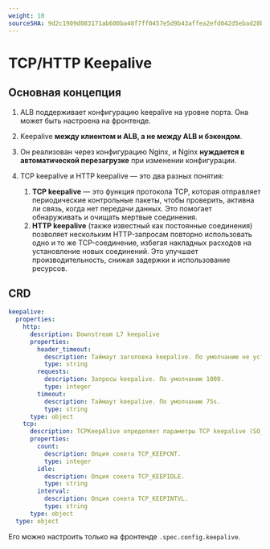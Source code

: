 ```yaml
---
weight: 10
sourceSHA: 9d2c1909d083171ab600ba48f7ff0457e5d9b43affea2efd042d5ebad28beaf7
---
```


# TCP/HTTP Keepalive

## Основная концепция

1. ALB поддерживает конфигурацию keepalive на уровне порта. Она может быть настроена на фронтенде.

2. Keepalive **между клиентом и ALB, а не между ALB и бэкендом**.

3. Он реализован через конфигурацию Nginx, и Nginx **нуждается в автоматической перезагрузке** при изменении конфигурации.

4. TCP keepalive и HTTP keepalive — это два разных понятия:
   1. **TCP keepalive** — это функция протокола TCP, которая отправляет периодические контрольные пакеты, чтобы проверить, активна ли связь, когда нет передачи данных. Это помогает обнаруживать и очищать мертвые соединения.
   2. **HTTP keepalive** (также известный как постоянные соединения) позволяет нескольким HTTP-запросам повторно использовать одно и то же TCP-соединение, избегая накладных расходов на установление новых соединений. Это улучшает производительность, снижая задержки и использование ресурсов.

## CRD

```yaml
keepalive:
  properties:
    http:
      description: Downstream L7 keepalive
      properties:
        header_timeout:
          description: Таймаут заголовка keepalive. По умолчанию не установлен.
          type: string
        requests:
          description: Запросы keepalive. По умолчанию 1000.
          type: integer
        timeout:
          description: Таймаут keepalive. По умолчанию 75s.
          type: string
      type: object
    tcp:
      description: TCPKeepAlive определяет параметры TCP keepalive (SO_KEEPALIVE)
      properties:
        count:
          description: Опция сокета TCP_KEEPCNT.
          type: integer
        idle:
          description: Опция сокета TCP_KEEPIDLE.
          type: string
        interval:
          description: Опция сокета TCP_KEEPINTVL.
          type: string
      type: object
  type: object
```

Его можно настроить только на фронтенде `.spec.config.keepalive`.
